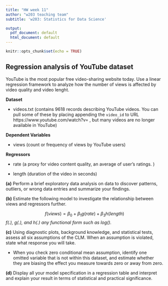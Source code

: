 ```yaml
---
title: "HW week 11"
author: "w203 teaching team"
subtitle: 'w203: Statistics for Data Science'

output:
  pdf_document: default
  html_document: default
---
```


```r
knitr::opts_chunk$set(echo = TRUE)
```

## Regression analysis of YouTube dataset

YouTube is the most popular free video-sharing website today. Use a linear regression framework to analyze how the number of views is affected by video quality and video lenght. 

**Dataset**

 - videos.txt (contains 9618 records describing YouTube videos. You can pull some of these by placing appending the `video_id` to URL https://www.youtube.com/watch?v= , but many videos are no longer available in YouTube)

**Dependent Variables**

- views (count or frequency of views by YouTube users)

**Regressors**

- rate (a proxy for video content quality, an average of user's ratings. )

- length (duration of the video in seconds)



**(a)** Perform a brief exploratory data analysis on data to discover patterns, outliers, or wrong data entries and summarize your findings.


**(b)** Estimate the following model to investigate the relationship between views and regressors further.

$$ f(views) = \beta_0 + \beta_1 g(rate)  + \beta_3 h(length)$$
*f(.), g(.), and h(.) any functional form such as log().*


**(c)** Using diagnostic plots, background knowledge, and statistical tests, assess all six assumptions of the CLM. When an assumption is violated, state what response you will take.

- When you check zero conditional mean assumption, identify one omitted variable that is not within this dataset, and estimate whether they are biasing the effect you measure towards zero or away from zero.




**(d)** Display all your model specification in a regression table and interpret and explain your result in terms of statistical and practical significance.


